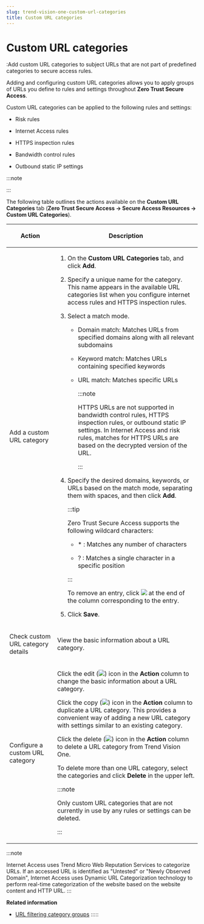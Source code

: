 ```yaml
---
slug: trend-vision-one-custom-url-categories
title: Custom URL categories
---
```

# Custom URL categories

:Add custom URL categories to subject URLs that are not part of predefined categories to secure access rules.

Adding and configuring custom URL categories allows you to apply groups of URLs you define to rules and settings throughout **Zero Trust Secure Access**.

Custom URL categories can be applied to the following rules and settings:

- Risk rules

- Internet Access rules

- HTTPS inspection rules

- Bandwidth control rules

- Outbound static IP settings

:::note

:::

The following table outlines the actions available on the **Custom URL Categories** tab (**Zero Trust Secure Access → Secure Access Resources → Custom URL Categories**).

<table>
<colgroup>
<col style="width: 25%" />
<col style="width: 75%" />
</colgroup>
<thead>
<tr>
<th><p>Action</p></th>
<th><p>Description</p></th>
</tr>
</thead>
<tbody>
<tr>
<td><p>Add a custom URL category</p></td>
<td><ol>
<li><p>On the <strong>Custom URL Categories</strong> tab, and click <strong>Add</strong>.</p></li>
<li><p>Specify a unique name for the category. This name appears in the available URL categories list when you configure internet access rules and HTTPS inspection rules.</p></li>
<li><p>Select a match mode.</p>
<ul>
<li><p>Domain match: Matches URLs from specified domains along with all relevant subdomains</p></li>
<li><p>Keyword match: Matches URLs containing specified keywords</p></li>
<li><p>URL match: Matches specific URLs</p>


:::note

<p>HTTPS URLs are not supported in bandwidth control rules, HTTPS inspection rules, or outbound static IP settings. In Internet Access and risk rules, matches for HTTPS URLs are based on the decrypted version of the URL.</p>


:::

</li>
</ul></li>
<li><p>Specify the desired domains, keywords, or URLs based on the match mode, separating them with spaces, and then click <strong>Add</strong>.</p>


:::tip

<p>Zero Trust Secure Access supports the following wildcard characters:</p>
<ul>
<li><p>* : Matches any number of characters</p></li>
<li><p>? : Matches a single character in a specific position</p></li>
</ul>


:::


<p>To remove an entry, click <img src="./images/trash_icon=GUID-47cf6867-6315-438e-8670-86ff36f22a28.webp" /> at the end of the column corresponding to the entry.</p></li>
<li><p>Click <strong>Save</strong>.</p></li>
</ol></td>
</tr>
<tr>
<td><p>Check custom URL category details</p></td>
<td><p>View the basic information about a URL category.</p></td>
</tr>
<tr>
<td><p>Configure a custom URL category</p></td>
<td><p>Click the edit (<img src="./images/edit_icon=GUID-1F1D1164-5310-4D6D-ACD0-6049C86960AF.webp" />) icon in the <strong>Action</strong> column to change the basic information about a URL category.</p>
<p>Click the copy (<img src="./images/duplicate=e79af1b6-17af-40ad-b942-53ffb9e796d2.webp" />) icon in the <strong>Action</strong> column to duplicate a URL category. This provides a convenient way of adding a new URL category with settings similar to an existing category.</p>
<p>Click the delete (<img src="./images/trash_icon=GUID-47cf6867-6315-438e-8670-86ff36f22a28.webp" />) icon in the <strong>Action</strong> column to delete a URL category from Trend Vision One.</p>
<p>To delete more than one URL category, select the categories and click <strong>Delete</strong> in the upper left.</p>


:::note

<p>Only custom URL categories that are not currently in use by any rules or settings can be deleted.</p>


:::

</td>
</tr>
</tbody>
</table>

:::note

Internet Access uses Trend Micro Web Reputation Services to categorize URLs. If an accessed URL is identified as "Untested" or "Newly Observed Domain", Internet Access uses Dynamic URL Categorization technology to perform real-time categorization of the website based on the website content and HTTP URL.
:::

**Related information**

- [URL filtering category groups](url-filtering-categorhy-groups.mdx)
:::::
